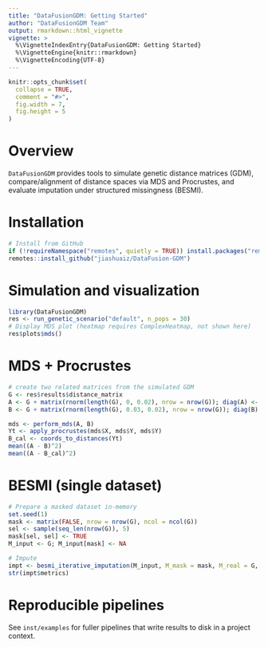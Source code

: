 ```yaml
---
title: "DataFusionGDM: Getting Started"
author: "DataFusionGDM Team"
output: rmarkdown::html_vignette
vignette: >
  %\VignetteIndexEntry{DataFusionGDM: Getting Started}
  %\VignetteEngine{knitr::rmarkdown}
  %\VignetteEncoding{UTF-8}
---
```


```r
knitr::opts_chunk$set(
  collapse = TRUE,
  comment = "#>",
  fig.width = 7,
  fig.height = 5
)
```

# Overview

`DataFusionGDM` provides tools to simulate genetic distance matrices (GDM),
compare/alignment of distance spaces via MDS and Procrustes, and evaluate
imputation under structured missingness (BESMI).

# Installation

```r
# Install from GitHub
if (!requireNamespace("remotes", quietly = TRUE)) install.packages("remotes")
remotes::install_github("jiashuaiz/DataFusion-GDM")
```

# Simulation and visualization

```r
library(DataFusionGDM)
res <- run_genetic_scenario("default", n_pops = 30)
# Display MDS plot (heatmap requires ComplexHeatmap, not shown here)
res$plots$mds()
```

# MDS + Procrustes

```r
# create two related matrices from the simulated GDM
G <- res$results$distance_matrix
A <- G + matrix(rnorm(length(G), 0, 0.02), nrow = nrow(G)); diag(A) <- 0
B <- G + matrix(rnorm(length(G), 0.03, 0.02), nrow = nrow(G)); diag(B) <- 0

mds <- perform_mds(A, B)
Yt <- apply_procrustes(mds$X, mds$Y, mds$Y)
B_cal <- coords_to_distances(Yt)
mean((A - B)^2)
mean((A - B_cal)^2)
```

# BESMI (single dataset)

```r
# Prepare a masked dataset in-memory
set.seed(1)
mask <- matrix(FALSE, nrow = nrow(G), ncol = ncol(G))
sel <- sample(seq_len(nrow(G)), 5)
mask[sel, sel] <- TRUE
M_input <- G; M_input[mask] <- NA

# Impute
impt <- besmi_iterative_imputation(M_input, M_mask = mask, M_real = G, max_iterations = 3)
str(impt$metrics)
```

# Reproducible pipelines

See `inst/examples` for fuller pipelines that write results to disk in a project context.
